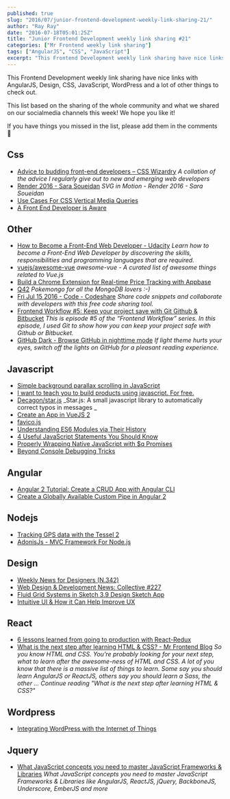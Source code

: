 ```yaml
---
published: true
slug: "2016/07/junior-frontend-development-weekly-link-sharing-21/"
author: "Ray Ray"
date: "2016-07-18T05:01:25Z"
title: "Junior Frontend Development weekly link sharing #21"
categories: ["Mr Frontend weekly link sharing"]
tags: ["AngularJS", "CSS", "JavaScript"]
excerpt: "This Frontend Development weekly link sharing have nice links with AngularJS, Design, CSS, JavaScri..."
---
```


This Frontend Development weekly link sharing have nice links with AngularJS, Design, CSS, JavaScript, WordPress and a lot of other things to check out.

This list based on the sharing of the whole community and what we shared on our socialmedia channels this week! We hope you like it!

If you have things you missed in the list, please add them in the comments 🙂

## Css

* [Advice to budding front-end developers – CSS Wizardry](http://csswizardry.com/2014/08/advice-to-budding-front-end-developers/ "Advice to budding front-end developers – CSS Wizardry") _A collation of the advice I regularly give out to new and emerging web developers_
* [Render 2016 - Sara Soueidan](http://buff.ly/29AMCeE "Render 2016 - Sara Soueidan") _SVG in Motion - Render 2016 - Sara Soueidan_
* [Use Cases For CSS Vertical Media Queries](http://buff.ly/29ANfJI "Use Cases For CSS Vertical Media Queries - Ahmad Shadeed")
* [A Front End Developer is Aware](http://buff.ly/29s3vZp "A Front End Developer is Aware | CSS-Tricks")

## Other

* [How to Become a Front-End Web Developer - Udacity](https://www.udacity.com/career-paths/front-end-web-developer "How to Become a Front-End Web Developer - Udacity") _Learn how to become a Front-End Web Developer by discovering the skills, responsibilities and programming languages that are required._
* [vuejs/awesome-vue](https://github.com/vuejs/awesome-vue "vuejs/awesome-vue") _awesome-vue - A curated list of awesome things related to Vue.js_
* [Build a Chrome Extension for Real-time Price Tracking with Appbase](http://buff.ly/29AdgsL "Build a Chrome Extension for Real-time Price Tracking with Appbase")
* [Q42](https://www.facebook.com/Q42bv/videos/10153766854991984/ "Q42") _Pokemongo for all the MongoDB lovers :-)_
* [Fri Jul 15 2016 - Code - Codeshare](https://codeshare.io/0aWyX "Fri Jul 15 2016 - Code - Codeshare") _Share code snippets and collaborate with developers with this free code sharing tool._
* [Frontend Workflow #5: Keep your project save with Git Github & Bitbucket](https://mrfrontend.org/2016/04/frontend-workflow-5-keep-project-save-git-github-bitbucket/ "Frontend Workflow #5: Keep your project save with Git Github & Bitbucket") _This is episode #5 of the “Frontend Workflow” series. In this episode, I used Git to show how you can keep your project safe with Github or Bitbucket._
* [GitHub Dark - Browse GitHub in nighttime mode](https://cquanu.github.io/github-dark/ "GitHub Dark - Browse GitHub in nighttime mode") _If light theme hurts your eyes, switch off the lights on GitHub for a pleasant reading experience._

## Javascript

* [Simple background parallax scrolling in JavaScript](http://codepen.io/juanbrujo/pen/spjGA "Simple background parallax scrolling in JavaScript")
* [I want to teach you to build products using javascript. For free.](http://buff.ly/29MRTV5 "I want to teach you to build products using javascript. For free.")
* [Decagon/star.js](http://buff.ly/29VS5CI "Decagon/star.js") _Star.js: A small javascript library to automatically correct typos in messages _
* [Create an App in VueJS 2](http://buff.ly/29TlcDz "Create an App in VueJS 2")
* [favico.js](http://buff.ly/29xmP7z "favico.js")
* [Understanding ES6 Modules via Their History](http://buff.ly/29JDyYT "Understanding ES6 Modules via Their History")
* [4 Useful JavaScript Statements You Should Know](http://buff.ly/29JuOSD "4 Useful JavaScript Statements You Should Know")
* [Properly Wrapping Native JavaScript with $q Promises](http://buff.ly/29v6vUf "Properly Wrapping Native JavaScript with $q Promises")
* [Beyond Console Debugging Tricks](http://buff.ly/29umj9Q "Beyond Console Debugging Tricks OutSystems Experts")

## Angular

* [Angular 2 Tutorial: Create a CRUD App with Angular CLI](http://buff.ly/29HCDEQ "Angular 2 Tutorial: Create a CRUD App with Angular CLI")
* [Create a Globally Available Custom Pipe in Angular 2](http://buff.ly/29TZ1hR "Create a Globally Available Custom Pipe in Angular 2")

## Nodejs

* [Tracking GPS data with the Tessel 2](http://buff.ly/29F98Xb "Tracking GPS data with the Tessel 2")
* [AdonisJs - MVC Framework For Node.js](http://buff.ly/29xcSqW "AdonisJs - MVC Framework For Node.js")

## Design

* [Weekly News for Designers (N.342)](http://buff.ly/29Gq7Jm "Weekly News for Designers (N.342) - Modular CSS Flexbox Grid Bootstrap 4")
* [Web Design & Development News: Collective #227](http://buff.ly/29ANBQk "Web Design & Development News: Collective #227 | Codrops")
* [Fluid Grid Systems in Sketch 3.9 Design Sketch App](http://buff.ly/29GpjnN "Fluid Grid Systems in Sketch 3.9 Design Sketch App")
* [Intuitive UI & How it Can Help Improve UX](http://buff.ly/29ALewW "Intuitive UI & How it Can Help Improve UX")

## React

* [6 lessons learned from going to production with React-Redux](http://buff.ly/29xcnx9 "6 lessons learned from going to production with React-Redux")
* [What is the next step after learning HTML & CSS? - Mr Frontend Blog](https://mrfrontend.org/2016/06/what-is-the-next-step-after-learning-html-css/ "What is the next step after learning HTML & CSS? - Mr Frontend Blog") _So you know HTML and CSS. You’re probably looking for your next step, what to learn after the awesome-ness of HTML and CSS. A lot of you know that there is a massive list of things to learn. Some say you should learn AngularJS or ReactJS, others say you should learn a Sass, the other … Continue reading "What is the next step after learning HTML & CSS?"_

## Wordpress

* [Integrating WordPress with the Internet of Things](http://buff.ly/29I5ACs "Integrating WordPress with the Internet of Things")

## Jquery

* [What JavaScript concepts you need to master JavaScript Frameworks & Libraries](https://mrfrontend.org/2016/04/javascript-concepts-need-master-javascript-frameworks-libraries/ "What JavaScript concepts you need to master JavaScript Frameworks & Libraries") _What JavaScript concepts you need to master JavaScript Frameworks & Libraries like AngularJS, ReactJS, jQuery, BackboneJS, Underscore, EmberJS and more_